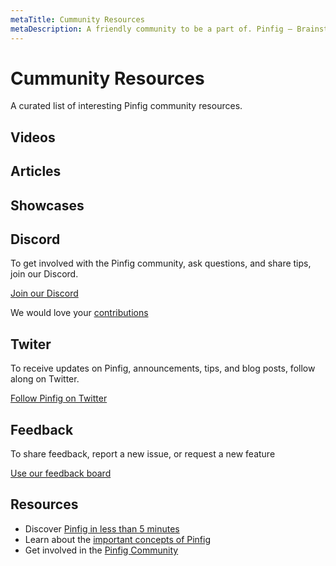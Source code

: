 ```yaml
---
metaTitle: Cummunity Resources
metaDescription: A friendly community to be a part of. Pinfig – Brainstorm. Learn. Write. Collaborate. Visually.
---
```


# Cummunity Resources

A curated list of interesting Pinfig community resources.

## Videos

## Articles

## Showcases

## Discord

To get involved with the Pinfig community, ask questions, and share tips, join our Discord.

[Join our Discord](https://discord.gg/zyRdhvUQ)

We would love your [contributions](/community/overview/contributing)

## Twiter

To receive updates on Pinfig, announcements, tips, and blog posts, follow along on Twitter.

[Follow Pinfig on Twitter](https://twitter.com/pinfignote)

## Feedback

To share feedback, report a new issue, or request a new feature

[Use our feedback board](/feedback/)

## Resources

- Discover [Pinfig in less than 5 minutes](/docs/overview/getting-started)
- Learn about the [important concepts of Pinfig](/docs/essentials/overview)
- Get involved in the [Pinfig Community](/community/overview/contributing)
